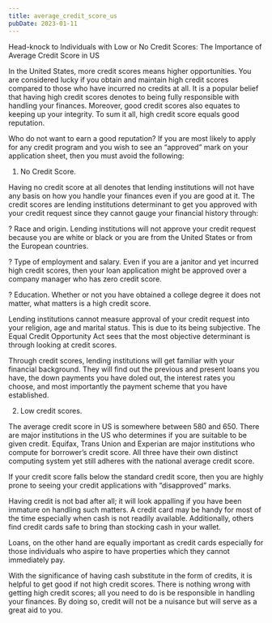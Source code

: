 ```yaml
---
title: average_credit_score_us
pubDate: 2023-01-11
---
```


Head-knock to Individuals with Low or No Credit Scores: The Importance of Average Credit Score in US 


In the United States, more credit scores means higher opportunities. You are considered lucky if you obtain and maintain high credit scores compared to those who have incurred no credits at all. It is a popular belief that having high credit scores denotes to being fully responsible with handling your finances. Moreover, good credit scores also equates to keeping up your integrity. To sum it all, high credit score equals good reputation.  

Who do not want to earn a good reputation? If you are most likely to apply for any credit program and you wish to see an “approved” mark on your application sheet, then you must avoid the following:  

1. No Credit Score. 

Having no credit score at all denotes that lending institutions will not have any basis on how you handle your finances even if you are good at it. The credit scores are lending institutions determinant to get you approved with your credit request since they cannot gauge your financial history through: 

?	Race and origin. Lending institutions will not approve your credit request because you are white or black or you are from the United States or from the European countries.    

?	Type of employment and salary. Even if you are a janitor and yet incurred high credit scores, then your loan application might be approved over a company manager who has zero credit score.  

?	Education. Whether or not you have obtained a college degree it does not matter, what matters is a high credit score.  

Lending institutions cannot measure approval of your credit request into your religion, age and marital status. This is due to its being subjective. The Equal Credit Opportunity Act sees that the most objective determinant is through looking at credit scores.  

Through credit scores, lending institutions will get familiar with your financial background. They will find out the previous and present loans you have, the down payments you have doled out, the interest rates you choose, and most importantly the payment scheme that you have established. 

2. Low credit scores.  

The average credit score in US is somewhere between 580 and 650. There are major institutions in the US who determines if you are suitable to be given credit. Equifax, Trans Union and Experian are major institutions who compute for borrower’s credit score. All three have their own distinct computing system yet still adheres with the national average credit score.  

If your credit score falls below the standard credit score, then you are highly prone to seeing your credit applications with “disapproved” marks. 

Having credit is not bad after all; it will look appalling if you have been immature on handling such matters. A credit card may be handy for most of the time especially when cash is not readily available. Additionally, others find credit cards safe to bring than stocking cash in your wallet.  

Loans, on the other hand are equally important as credit cards especially for those individuals who aspire to have properties which they cannot immediately pay. 

With the significance of having cash substitute in the form of credits, it is helpful to get good if not high credit scores. There is nothing wrong with getting high credit scores; all you need to do is be responsible in handling your finances. By doing so, credit will not be a nuisance but will serve as a great aid to you.